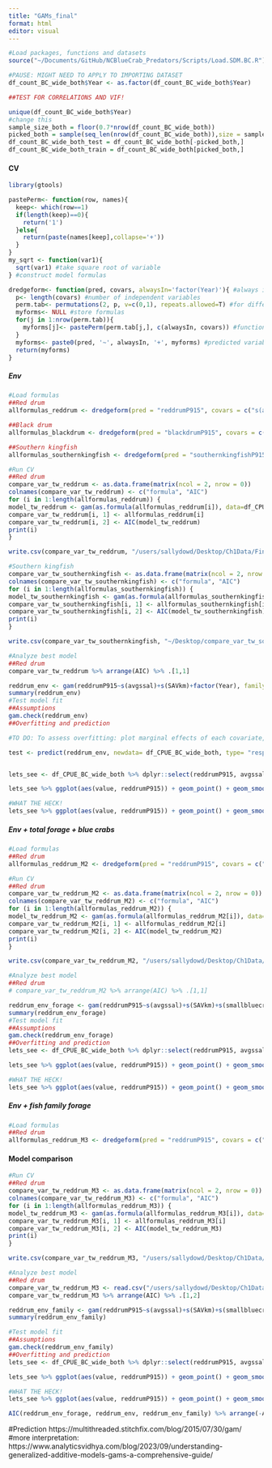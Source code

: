 ```yaml
---
title: "GAMs_final"
format: html
editor: visual
---
```


```r
#Load packages, functions and datasets
source("~/Documents/GitHub/NCBlueCrab_Predators/Scripts/Load.SDM.BC.R")

#PAUSE: MIGHT NEED TO APPLY TO IMPORTING DATASET
df_count_BC_wide_both$Year <- as.factor(df_count_BC_wide_both$Year)

##TEST FOR CORRELATIONS AND VIF! 

unique(df_count_BC_wide_both$Year)
#change this 
sample_size_both = floor(0.7*nrow(df_count_BC_wide_both))
picked_both = sample(seq_len(nrow(df_count_BC_wide_both)),size = sample_size_both) 
df_count_BC_wide_both_test = df_count_BC_wide_both[-picked_both,]
df_count_BC_wide_both_train = df_count_BC_wide_both[picked_both,]
```

#### CV

```r
library(gtools)

pastePerm<- function(row, names){
  keep<- which(row==1)
  if(length(keep)==0){
    return('1')
  }else{
    return(paste(names[keep],collapse='+'))
  }
}
my_sqrt <- function(var1){
  sqrt(var1) #take square root of variable 
} #construct model formulas 

dredgeform<- function(pred, covars, alwaysIn='factor(Year)'){ #always in is set to factor Year
  p<- length(covars) #number of independent variables
  perm.tab<- permutations(2, p, v=c(0,1), repeats.allowed=T) #for different combinations of predictor variables
  myforms<- NULL #store formulas 
  for(j in 1:nrow(perm.tab)){
    myforms[j]<- pastePerm(perm.tab[j,], c(alwaysIn, covars)) #function above
  }
  myforms<- paste0(pred, '~', alwaysIn, '+', myforms) #predicted variable and formula
  return(myforms)
}
```

##### Env

```r
#Load formulas 
##Red drum
allformulas_reddrum <- dredgeform(pred = "reddrumP915", covars = c("s(avgdepth)", "s(avgssal)", "s(avgstemp)", "s(avgsdo)", "s(SAVkm)", "s(NoFishRest)"))

##Black drum
allformulas_blackdrum <- dredgeform(pred = "blackdrumP915", covars = c("s(avgdepth)", "s(avgssal)", "s(avgstemp)", "s(avgsdo)", "s(SAVkm)", "s(NoFishRest)", "s(Month)"))

##Southern kingfish
allformulas_southernkingfish <- dredgeform(pred = "southernkingfishP915", covars = c("s(avgdepth)", "s(avgssal)", "s(avgstemp)", "s(avgsdo)", "s(SAVkm)", "s(NoFishRest)", "s(Month)"))   
```

```r
#Run CV 
##Red drum 
compare_var_tw_reddrum <- as.data.frame(matrix(ncol = 2, nrow = 0))
colnames(compare_var_tw_reddrum) <- c("formula", "AIC")
for (i in 1:length(allformulas_reddrum)) {
model_tw_reddrum <- gam(as.formula(allformulas_reddrum[i]), data=df_CPUE_BC_wide_both, family= tw(link= "log"))
compare_var_tw_reddrum[i, 1] <- allformulas_reddrum[i]
compare_var_tw_reddrum[i, 2] <- AIC(model_tw_reddrum)
print(i)
}

write.csv(compare_var_tw_reddrum, "/users/sallydowd/Desktop/Ch1Data/Final_results/GAMs/Env/compare_var_tw_reddrum_both_env.csv")

#Southern kingfish
compare_var_tw_southernkingfish <- as.data.frame(matrix(ncol = 2, nrow = 0))
colnames(compare_var_tw_southernkingfish) <- c("formula", "AIC")
for (i in 1:length(allformulas_southernkingfish)) {
model_tw_southernkingfish <- gam(as.formula(allformulas_southernkingfish[i]), family= tw(link= "log"), data= df_CPUE_BC_wide_both)
compare_var_tw_southernkingfish[i, 1] <- allformulas_southernkingfish[i]
compare_var_tw_southernkingfish[i, 2] <- AIC(model_tw_southernkingfish)
print(i)
}

write.csv(compare_var_tw_southernkingfish, "~/Desktop/compare_var_tw_southernkingfish_both_env.csv")
```

```r
#Analyze best model
##Red drum
compare_var_tw_reddrum %>% arrange(AIC) %>% .[1,1]

reddrum_env <- gam(reddrumP915~s(avgssal)+s(SAVkm)+factor(Year), family= tw(link= "log"), data=df_CPUE_BC_wide_both)
summary(reddrum_env)
#Test model fit 
##Assumptions
gam.check(reddrum_env)
##Overfitting and prediction 

#TO DO: To assess overfitting: plot marginal effects of each covariate, max k is total # of observations for a covariate - 1 

test <- predict(reddrum_env, newdata= df_CPUE_BC_wide_both, type= "response") #explore this more, tweedie 


lets_see <- df_CPUE_BC_wide_both %>% dplyr::select(reddrumP915, avgssal, SAVkm, smallbluecrabP120, clupeidae_forage, sciaenidae_forage) %>% mutate(pred= predict(reddrum_env), type="link") %>% pivot_longer(cols= c(avgssal, SAVkm, smallbluecrabP120, clupeidae_forage, sciaenidae_forage), names_to= "predictor")

lets_see %>% ggplot(aes(value, reddrumP915)) + geom_point() + geom_smooth(method= "loess") + facet_wrap(~predictor, scales= "free") + standard_theme

#WHAT THE HECK! 
lets_see %>% ggplot(aes(value, reddrumP915)) + geom_point() + geom_smooth(method= "loess") + facet_wrap(~predictor, scales= "free") + standard_theme + geom_line(aes(x= value, y= pred))
```

##### Env + total forage + blue crabs

```r
#Load formulas
##Red drum
allformulas_reddrum_M2 <- dredgeform(pred = "reddrumP915", covars = c("s(avgdepth)", "s(avgssal)", "s(avgstemp)", "s(avgsdo)", "s(SAVkm)", "s(NoFishRest)", "s(smallbluecrabP120)", "s(reddrumP915forage)", "s(Year)"))
```

```r
#Run CV
##Red drum
compare_var_tw_reddrum_M2 <- as.data.frame(matrix(ncol = 2, nrow = 0))
colnames(compare_var_tw_reddrum_M2) <- c("formula", "AIC")
for (i in 1:length(allformulas_reddrum_M2)) {
model_tw_reddrum_M2 <- gam(as.formula(allformulas_reddrum_M2[i]), data=df_CPUE_BC_wide_both, family= tw(link= "log"))
compare_var_tw_reddrum_M2[i, 1] <- allformulas_reddrum_M2[i]
compare_var_tw_reddrum_M2[i, 2] <- AIC(model_tw_reddrum_M2)
print(i)
}

write.csv(compare_var_tw_reddrum_M2, "/users/sallydowd/Desktop/Ch1Data/Final_results/GAMs/Env_forage/compare_var_tw_reddrum_both_env_forage.csv")
```

```r
#Analyze best model
##Red drum
# compare_var_tw_reddrum_M2 %>% arrange(AIC) %>% .[1,1]

reddrum_env_forage <- gam(reddrumP915~s(avgssal)+s(SAVkm)+s(smallbluecrabP120)+s(Year), family= tw(link= "log"), data=df_CPUE_BC_wide_both)
summary(reddrum_env_forage)
#Test model fit 
##Assumptions
gam.check(reddrum_env_forage)
##Overfitting and prediction 
lets_see <- df_CPUE_BC_wide_both %>% dplyr::select(reddrumP915, avgssal, SAVkm, smallbluecrabP120, clupeidae_forage, sciaenidae_forage) %>% mutate(pred= predict(reddrum_env_forage)) %>% pivot_longer(cols= c(avgssal, SAVkm, smallbluecrabP120, clupeidae_forage, sciaenidae_forage), names_to= "predictor")

lets_see %>% ggplot(aes(value, reddrumP915)) + geom_point() + geom_smooth(method= "loess") + facet_wrap(~predictor, scales= "free") + standard_theme

#WHAT THE HECK! 
lets_see %>% ggplot(aes(value, reddrumP915)) + geom_point() + geom_smooth(method= "loess") + facet_wrap(~predictor, scales= "free") + standard_theme + geom_line(aes(x= value, y= pred))
```

##### Env + fish family forage

```r
#Load formulas
##Red drum
allformulas_reddrum_M3 <- dredgeform(pred = "reddrumP915", covars = c("s(avgdepth)", "s(avgssal)", "s(avgstemp)", "s(avgsdo)", "s(SAVkm)", "s(NoFishRest)", "s(smallbluecrabP120)", "s(clupeidae_forage)", "s(sciaenidae_forage)", "s(sparidae_forage)", "s(penaied_forage)", "s(paralichthyidae_forage)", "s(Year)"))
```

#### Model comparison

```r
#Run CV
##Red drum
compare_var_tw_reddrum_M3 <- as.data.frame(matrix(ncol = 2, nrow = 0))
colnames(compare_var_tw_reddrum_M3) <- c("formula", "AIC")
for (i in 1:length(allformulas_reddrum_M3)) {
model_tw_reddrum_M3 <- gam(as.formula(allformulas_reddrum_M3[i]), data=df_CPUE_BC_wide_both, family= tw(link= "log"))
compare_var_tw_reddrum_M3[i, 1] <- allformulas_reddrum_M3[i]
compare_var_tw_reddrum_M3[i, 2] <- AIC(model_tw_reddrum_M3)
print(i)
}

write.csv(compare_var_tw_reddrum_M3, "/users/sallydowd/Desktop/Ch1Data/Final_results/GAMs/Env_family/compare_var_tw_reddrum_both_env_family.csv")
```

```r
#Analyze best model
##Red drum
compare_var_tw_reddrum_M3 <- read.csv("/users/sallydowd/Desktop/Ch1Data/Final_results/GAMs/Env_family/compare_var_tw_reddrum_both_env_family.csv")
compare_var_tw_reddrum_M3 %>% arrange(AIC) %>% .[1,2]

reddrum_env_family <- gam(reddrumP915~s(avgssal)+s(SAVkm)+s(smallbluecrabP120)+s(clupeidae_forage)+s(sciaenidae_forage)+(Year), family= tw(link= "log"), data=df_CPUE_BC_wide_both)
summary(reddrum_env_family)

#Test model fit 
##Assumptions
gam.check(reddrum_env_family)
##Overfitting and prediction 
lets_see <- df_CPUE_BC_wide_both %>% dplyr::select(reddrumP915, avgssal, SAVkm, smallbluecrabP120, clupeidae_forage, sciaenidae_forage) %>% mutate(pred= predict(reddrum_env_family)) %>% pivot_longer(cols= c(avgssal, SAVkm, smallbluecrabP120, clupeidae_forage, sciaenidae_forage), names_to= "predictor")

lets_see %>% ggplot(aes(value, reddrumP915)) + geom_point() + geom_smooth(method= "loess") + facet_wrap(~predictor, scales= "free") + standard_theme

#WHAT THE HECK! 
lets_see %>% ggplot(aes(value, reddrumP915)) + geom_point() + geom_smooth(method= "loess") + facet_wrap(~predictor, scales= "free") + standard_theme + geom_line(aes(x= value, y= pred))
```

```r
AIC(reddrum_env_forage, reddrum_env, reddrum_env_family) %>% arrange(-AIC)
```

#Prediction https://multithreaded.stitchfix.com/blog/2015/07/30/gam/ #more interpretation: https://www.analyticsvidhya.com/blog/2023/09/understanding-generalized-additive-models-gams-a-comprehensive-guide/
